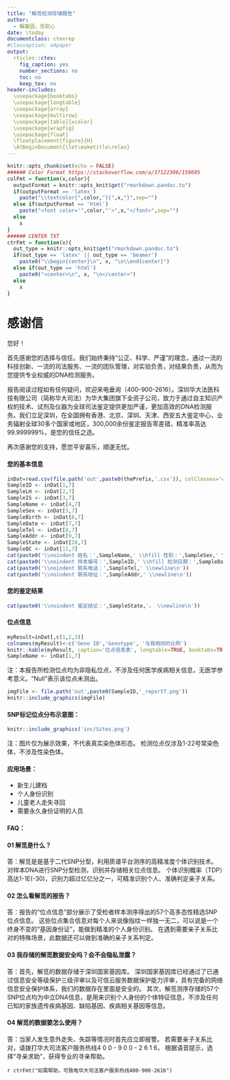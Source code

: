```yaml
---
title: "解觅检测存储报告"
author:
  - 解基因，觅安心
date: \today
documentclass: ctexrep
#classoption: a4paper
output:
  rticles::ctex:
    fig_caption: yes
    number_sections: no
    toc: no
    keep_tex: no
header-includes:
  \usepackage{booktabs}
  \usepackage{longtable}
  \usepackage{array}
  \usepackage{multirow}
  \usepackage[table]{xcolor}
  \usepackage{wrapfig}
  \usepackage{float}
  \floatplacement{figure}{H}
  \AtBeginDocument{\let\maketitle\relax}
---
```


```r
knitr::opts_chunk$set(echo = FALSE)
###### Color Format	https://stackoverflow.com/a/37122306/159695
colFmt = function(x,color){
  outputFormat = knitr::opts_knit$get("rmarkdown.pandoc.to")
  if(outputFormat == 'latex')
    paste("\\textcolor{",color,"}{",x,"}",sep="")
  else if(outputFormat == 'html')
    paste("<font color='",color,"'>",x,"</font>",sep="")
  else
    x
}
###### CENTER TXT
ctrFmt = function(x){
  out_type = knitr::opts_knit$get("rmarkdown.pandoc.to")
  if(out_type == 'latex' || out_type == 'beamer')
    paste0("\\begin{center}\n", x, "\n\\end{center}")
  else if(out_type == 'html')
    paste0("<center>\n", x, "\n</center>")
  else
    x
}
```

# 感谢信

\noindent 您好！

首先感谢您的选择与信任。我们始终秉持“公正、科学、严谨”的理念，通过一流的科技创新、一流的司法服务、一流的团队管理，对实验负责，对结果负责，从而为您提供专业权威的DNA检测服务。

报告阅读过程如有任何疑问，欢迎来电垂询（400-900-2616）。深圳华大法医科技有限公司（简称华大司法）为华大集团旗下全资子公司，致力于通过自主知识产权的技术、试剂及仪器为全球司法鉴定提供更加严谨，更加高效的DNA检测服务。我们立足深圳，在全国拥有香港、北京、深圳、天津、西安五大鉴定中心，业务辐射全球30多个国家或地区，300,000余份鉴定报告零差错，精准率高达99.999999%，是您的信任之选。

再次感谢您的支持，愿您平安喜乐，顺遂无忧。

\begin{flushright}华大司法\end{flushright}

\newpage

#### 您的基本信息

```r
inDat=read.csv(file.path('out',paste0(thePrefix,'.csv')), colClasses='character')
SampleID <- inDat[1,7]
SampleLH <- inDat[2,7]
SampleIS <- inDat[3,7]
SampleName <- inDat[4,7]
SampleSex <- inDat[5,7]
SampleBirth <- inDat[6,7]
SampleDate <- inDat[7,7]
SampleTel <- inDat[8,7]
SampleAddr <- inDat[9,7]
SampleState <- inDat[10,7]
SampleQC <- inDat[11,7]
cat(paste0('\\noindent 姓名：',SampleName,' \\hfill 性别：',SampleSex,' \\hfill 出生日期：',SampleBirth,' \\newline\n'))
cat(paste0('\\noindent 样本编号：',SampleID,' \\hfill 检测日期：',SampleDate,' \\newline\n'))
cat(paste0('\\noindent 联系电话：',SampleTel,' \\newline\n'))
cat(paste0('\\noindent 联系地址：',SampleAddr,' \\newline\n'))
```

#### 您的鉴定结果

```r
cat(paste0('\\noindent 鉴定结论：',SampleState,'。 \\newline\n'))
```

#### 位点信息

```r
myResult=inDat[,c(1,2,3)]
colnames(myResult)<-c('Gene ID','Genotype', '与我相同的比例')
knitr::kable(myResult, caption='位点信息表', longtable=TRUE, booktabs=TRUE, label='tResult', align=c('l','c','r'))
SampleName <- inDat[1,7]
```

\noindent 注：本报告所检测位点均为非隐私位点，不涉及任何医学疾病相关信息，无医学参考意义。"Null"表示该位点未测出。

```r
imgFile <- file.path('out',paste0(SampleID,'_reportT.png'))
knitr::include_graphics(imgFile)
```

\newpage

#### SNP标记位点分布示意图：

```r
knitr::include_graphics('inc/Sites.png')
```

\noindent 注：图片仅为展示效果，不代表真实染色体形态。
检测位点仅涉及1-22号常染色体，不涉及性染色体。

#### 应用场景：

* 新生儿建档
* 个人身份识别
* 儿童老人走失寻回
* 需要永久身份证明的人员

#### FAQ：

#### 01 解觅是什么？

\noindent 答：解觅是是基于二代SNP分型，利用质谱平台测序的高精准度个体识别技术。对样本DNA进行SNP分型检测，识别并存储相关位点信息。
个体识别概率（TDP）高达1-1E(-30)，识别力超过亿亿分之一，可精准识别个人、准确判定亲子关系。

#### 02 怎么看解觅的报告？

\noindent 答：报告的“位点信息”部分展示了受检者样本测序得出的57个高多态性精选SNP位点信息。
这些位点集合信息对每个人来说像指纹一样独一无二，可以说是一个终身不变的“基因身份证”，能做到精准的个人身份识别。
在遇到需要亲子关系比对的特殊场景，此数据还可以做到准确的亲子关系判定。

#### 03 我存储的解觅数据安全吗？会不会隐私泄露？

\noindent 答：首先，解觅的数据存储于深圳国家基因库。
深圳国家基因库已经通过了已通过信息安全等级保护三级评审以及可信云服务数据保护能力评审，具有完备的网络信息安全保护体系，我们的数据存在里面是安全的。
其次，解觅测序存储的57个SNP位点均为中立DNA信息，是用来识别个人身份的个体特征信息，不涉及任何已知的家族遗传疾病基因、缺陷基因、疾病相关基因等信息。

#### 04 解觅的数据要怎么使用？

\noindent 答：当家人发生意外走失、失踪等情况时首先应立即报警。
若需要亲子关系比对，请拨打华大司法客户服务热线4 0 0 - 9 0 0 - 2 6 1 6， 根据语音提示，选择“寻亲求助”，获得专业的寻亲帮助。

`r ctrFmt("如需帮助，可致电华大司法客户服务热线400-900-2616")`
